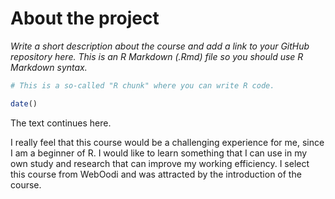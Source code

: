 
# About the project

*Write a short description about the course and add a link to your GitHub repository here. This is an R Markdown (.Rmd) file so you should use R Markdown syntax.*

```r
# This is a so-called "R chunk" where you can write R code.

date()

```
The text continues here.

I really feel that this course would be a challenging experience for me, since I am a beginner of R. I would like to learn something that I can use in my own study and research that can improve my working efficiency. I select this course from WebOodi and was attracted by the introduction of the course.
